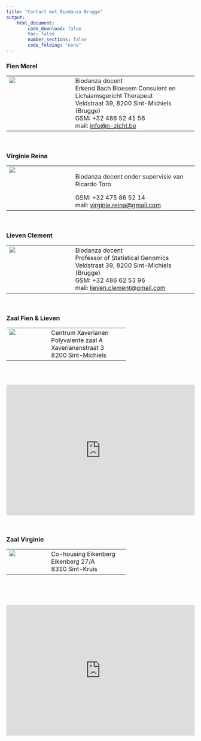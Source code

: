 ```yaml
---
title: "Contact met Biodanza Brugge"
output:
    html_document:
        code_download: false
        toc: false
        number_sections: false
        code_folding: "none"
---
```


### Fien Morel

<table>
<tr>
<td width=30% style="vertical-align: top;">![](./figs/fien.jpeg)</td> 
<td width=5%></td>
<td style="vertical-align: top;">Biodanza docent   
Erkend Bach Bloesem Consulent en Lichaamsgericht Therapeut  
Veldstraat 39, 8200 Sint-Michiels (Brugge)  
GSM: +32 486 52 41 56  
mail: [info@n-zicht.be](mailto:info@n-zicht.be)
</td>
</tr>
</table>

</br> 

### Virginie Reina

<table>
<tr>
<td width=30% style="vertical-align: top;">![](./figs/virginie.jpg)</td> 
<td width=5%></td>
<td style="vertical-align: top;">Biodanza docent onder supervisie van Ricardo Toro  
  
GSM: +32 475 86 52 14           
mail: [virginie.reina@gmail.com](mailto:virginie.reina@gmail.com)
</td>
</tr>
</table>

</br> 

### Lieven Clement 

<table>
<tr>
<td width=30% style="vertical-align: top;">![](./figs/lieven.jpg)</td> 
<td width=5%></td>
<td style="vertical-align: top;">
Biodanza docent  
Professor of Statistical Genomics  
Veldstraat 39, 8200 Sint-Michiels (Brugge)  
GSM: +32 486 62 53 96  
mail: [lieven.clement@gmail.com](mailto:lieven.clement@gmail.com)
</td>
</tr>
</table>

</br>

### Zaal Fien & Lieven

<table>
<tr>
<td width=30% style="vertical-align: top;">![](https://www.brugge.be/files/uploads/imagecache/Origineel/images/news/xaverianen_ingang.jpg)</td> 
<td width=5%></td>
<td style="vertical-align: top;">
Centrum Xaverianen  
Polyvalente zaal A  
Xaverianenstraat 3   
8200 Sint-Michiels  
</td>
</tr>

</table>

</br>
</br>

<div style="position: relative;width: 100%;height: 0;padding-bottom: 69.25%;">
<iframe id="gmap_canvas" src="<iframe src="https://www.google.com/maps/embed?pb=!1m18!1m12!1m3!1d2500.7732509997472!2d3.2036882152756445!3d51.18640204194379!2m3!1f0!2f0!3f0!3m2!1i1024!2i768!4f13.1!3m3!1m2!1s0x47c351013f64a057%3A0xadc467a07fe8b8a4!2sBiodanza%20Brugge%20Fien%20Morel!5e0!3m2!1sen!2sbe!4v1642613288064!5m2!1sen!2sbe" frameborder="0" scrolling="no" marginheight="0" marginwidth="0" style=" position:absolute;top: 0;left: 0;width: 100%;height: 100%;"></iframe>
</div>

</br>

### Zaal Virginie

<table>
<tr>
<td width=30% style="vertical-align: top;">![](./figs/eikenberg.jpg)</td> 
<td width=5%></td>
<td style="vertical-align: top;">
Co-housing Eikenberg      
Eikenberg 27/A         
8310 Sint-Kruis          
</td>
</tr>

</table>

</br>  
</br>

<div style="position: relative;width: 100%;height: 0;padding-bottom: 69.25%;">
<iframe id="gmap_canvas" src="<iframe src="https://www.google.com/maps/embed?pb=!1m18!1m12!1m3!1d2516.8278311311105!2d3.2625156873226597!3d51.210917222208515!2m3!1f0!2f0!3f0!3m2!1i1024!2i768!4f13.1!3m3!1m2!1s0x47c35a07199e9f09%3A0x30eca87622e6ea9f!2sCohousing%20Eikenberg%20Vzw!5e0!3m2!1sen!2sbe!4v1682157844053!5m2!1sen!2sbe" frameborder="0" scrolling="no" marginheight="0" marginwidth="0" style=" position:absolute;top: 0;left: 0;width: 100%;height: 100%;"></iframe>
</div>


